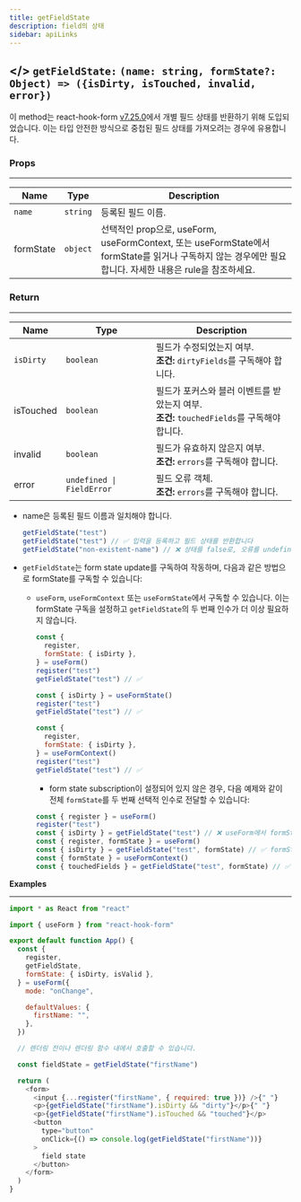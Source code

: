 ```yaml
---
title: getFieldState
description: field의 상태
sidebar: apiLinks
---
```


## \</> `getFieldState:` <TypeText>`(name: string, formState?: Object) => ({isDirty, isTouched, invalid, error})`</TypeText>

이 method는 react-hook-form [v7.25.0](https://github.com/react-hook-form/react-hook-form/releases/tag/v7.25.0)에서 개별 필드 상태를 반환하기 위해 도입되었습니다. 이는 타입 안전한 방식으로 중첩된 필드 상태를 가져오려는 경우에 유용합니다.

### Props

---

| Name      | Type                          | Description                                                                                                                                              |
| --------- | ----------------------------- | -------------------------------------------------------------------------------------------------------------------------------------------------------- |
| `name`    | <TypeText>`string`</TypeText> | 등록된 필드 이름.                                                                                                                                        |
| formState | <TypeText>`object`</TypeText> | 선택적인 prop으로, useForm, useFormContext, 또는 useFormState에서 formState를 읽거나 구독하지 않는 경우에만 필요합니다. 자세한 내용은 rule을 참조하세요. |

### Return

---

| Name      | Type                                           | Description                                                                                   |
| --------- | ---------------------------------------------- | --------------------------------------------------------------------------------------------- |
| `isDirty` | <TypeText>`boolean`</TypeText>                 | 필드가 수정되었는지 여부. <br/>**조건:** `dirtyFields`를 구독해야 합니다.                     |
| isTouched | <TypeText>`boolean`</TypeText>                 | 필드가 포커스와 블러 이벤트를 받았는지 여부.<br/>**조건:** `touchedFields`를 구독해야 합니다. |
| invalid   | <TypeText>`boolean`</TypeText>                 | 필드가 유효하지 않은지 여부.<br/>**조건:** `errors`를 구독해야 합니다.                        |
| error     | <TypeText>`undefined \| FieldError`</TypeText> | 필드 오류 객체.<br/>**조건:** `errors`를 구독해야 합니다.                                     |

<Admonition type="important" title="Rules">

- name은 등록된 필드 이름과 일치해야 합니다.
  ```javascript
  getFieldState("test")
  getFieldState("test") // ✅ 입력을 등록하고 필드 상태를 반환합니다
  getFieldState("non-existent-name") // ❌ 상태를 false로, 오류를 undefined로 반환합니다
  ```
- `getFieldState`는 form state update를 구독하여 작동하며, 다음과 같은 방법으로 formState를 구독할 수 있습니다:

  - `useForm`, `useFormContext` 또는 `useFormState`에서 구독할 수 있습니다. 이는 formState 구독을 설정하고 `getFieldState`의 두 번째 인수가 더 이상 필요하지 않습니다.

    ```javascript
    const {
      register,
      formState: { isDirty },
    } = useForm()
    register("test")
    getFieldState("test") // ✅
    ```

    ```javascript
    const { isDirty } = useFormState()
    register("test")
    getFieldState("test") // ✅
    ```

    ```javascript
    const {
      register,
      formState: { isDirty },
    } = useFormContext()
    register("test")
    getFieldState("test") // ✅
    ```

    - form state subscription이 설정되어 있지 않은 경우, 다음 예제와 같이 전체 `formState`를 두 번째 선택적 인수로 전달할 수 있습니다:

    ```javascript
    const { register } = useForm()
    register("test")
    const { isDirty } = getFieldState("test") // ❌ useForm에서 formState의 isDirty가 구독되지 않음
    const { register, formState } = useForm()
    const { isDirty } = getFieldState("test", formState) // ✅ formState.isDirty가 구독됨
    const { formState } = useFormContext()
    const { touchedFields } = getFieldState("test", formState) // ✅ formState.touchedFields가 구독됨
    ```

</Admonition>

**Examples**

---

```javascript copy sandbox="https://codesandbox.io/s/getfieldstate-jvekk"
import * as React from "react"

import { useForm } from "react-hook-form"

export default function App() {
  const {
    register,
    getFieldState,
    formState: { isDirty, isValid },
  } = useForm({
    mode: "onChange",

    defaultValues: {
      firstName: "",
    },
  })

  // 렌더링 전이나 렌더링 함수 내에서 호출할 수 있습니다.

  const fieldState = getFieldState("firstName")

  return (
    <form>
      <input {...register("firstName", { required: true })} />{" "}
      <p>{getFieldState("firstName").isDirty && "dirty"}</p>{" "}
      <p>{getFieldState("firstName").isTouched && "touched"}</p>
      <button
        type="button"
        onClick={() => console.log(getFieldState("firstName"))}
      >
        field state
      </button>
    </form>
  )
}
```
